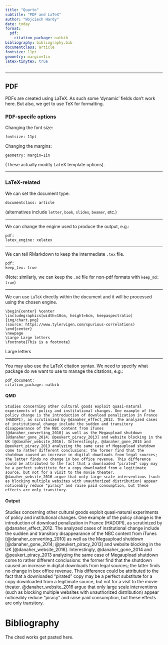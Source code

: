 ```yaml
---
title: "Quarto"
subtitle: "PDF and LaTeX"
author: "Wojciech Hardy"
date: today
format: 
  pdf: 
    citation_package: natbib
bibliography: bibliography.bib
documentclass: article
fontsize: 11pt
geometry: margin=1in
latex-tinytex: true
---
```


---

## PDF

PDFs are created using LaTeX. As such some 'dynamic' fields don't work here. But also, we get to use TeX for formatting. 

### PDF-specifc options

Changing the font size:

`fontsize: 11pt`

Changing the margins: 

`geometry: margin=1in`

(These actually modify LaTeX template options).

---

### LaTeX-related

We can set the document type.

`documentclass: article` 

(alternatives include `letter`, `book`, `slides`, `beamer`, etc.)

---

We can change the engine used to produce the output, e.g.:

`  pdf:`  
`    latex_engine: xelatex`

---

We can tell RMarkdown to keep the intermediate `.tex` file.

`  pdf:`  
`    keep_tex: true`

(Note: similarly, we can keep the `.md` file for non-pdf formats with `keep_md: true`)

---

We can use `LaTeX` directly within the document and it will be processed using the chosen engine.

`\begin{center} %center`  
`  \includegraphics[width=10cm, height=6cm, keepaspectratio]{img/chart.png}  `  
`(source: https://www.tylervigen.com/spurious-correlations)`  
`\end{center}`  
`\newpage  `  
`\Large Large letters`  
`\footnote{This is a footnote}`

\begin{center} %center
  \includegraphics[width=10cm, height=6cm, keepaspectratio]{../img/chart.png}  
(source: https://www.tylervigen.com/spurious-correlations)
\end{center}
\newpage  
\Large Large letters
\footnote{This is a footnote}

---

You may also use the LaTeX citation syntax. We need to specify what package do we want to use to manage the citations, e.g.:

`pdf_document:`  
`    citation_package: natbib`

::: {.panel-tabset}

#### QMD

`Studies concerning other cultural goods exploit quasi-natural experiments of policy and institutional changes. One example of the policy change is the introduction of download penalization in France (HADOPI), as scrutinized by @danaher_effect_2012. The analyzed cases of institutional change include the sudden and transitory disappearance of the NBC content from iTunes [@danaher_converting_2010] as well as the Megaupload shutdown [@danaher_gone_2014; @peukert_piracy_2013] and website blocking in the UK [@danaher_website_2016]. Interestingly, @danaher_gone_2014 and @peukert_piracy_2013 analyzing the same case of Megaupload shutdown come to rather different conclusions: the former find that the shutdown caused an increase in digital downloads from legal sources; the latter finds no change in box office revenue. This difference could be attributed to the fact that a downloaded "pirated" copy may be a perfect substitute for a copy downloaded from a legitimate source, but not for a visit to the movie theater. @danaher_website_2016 argue that only large scale interventions (such as blocking multiple websites with unauthorized distribution) appear noticeably reduce "piracy" and raise paid consumption, but these effects are only transitory.`

#### Output

Studies concerning other cultural goods exploit quasi-natural experiments of policy and institutional changes. One example of the policy change is the introduction of download penalization in France (HADOPI), as scrutinized by @danaher_effect_2012. The analyzed cases of institutional change include the sudden and transitory disappearance of the NBC content from iTunes [@danaher_converting_2010] as well as the Megaupload shutdown [@danaher_gone_2014; @peukert_piracy_2013] and website blocking in the UK [@danaher_website_2016]. Interestingly, @danaher_gone_2014 and @peukert_piracy_2013 analyzing the same case of Megaupload shutdown come to rather different conclusions: the former find that the shutdown caused an increase in digital downloads from legal sources; the latter finds no change in box office revenue. This difference could be attributed to the fact that a downloaded "pirated" copy may be a perfect substitute for a copy downloaded from a legitimate source, but not for a visit to the movie theater. @danaher_website_2016 argue that only large scale interventions (such as blocking multiple websites with unauthorized distribution) appear noticeably reduce "piracy" and raise paid consumption, but these effects are only transitory.

:::

# Bibliography

The cited works get pasted here.

